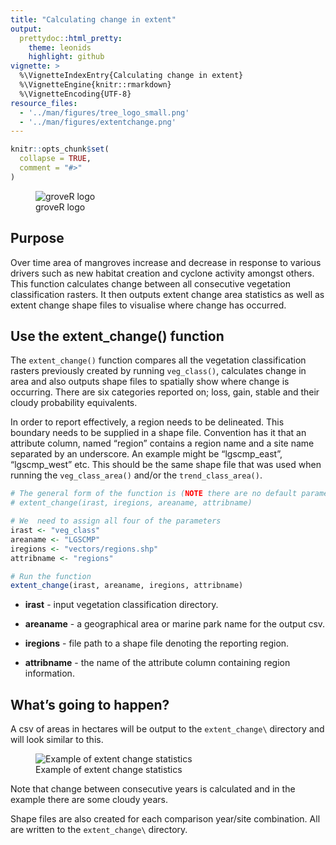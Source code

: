 ```yaml
---
title: "Calculating change in extent"
output: 
  prettydoc::html_pretty:
    theme: leonids
    highlight: github
vignette: >
  %\VignetteIndexEntry{Calculating change in extent}
  %\VignetteEngine{knitr::rmarkdown}
  %\VignetteEncoding{UTF-8}
resource_files:
  - '../man/figures/tree_logo_small.png'
  - '../man/figures/extentchange.png'
---
```


```r
knitr::opts_chunk$set(
  collapse = TRUE,
  comment = "#>"
)
```

![groveR logo](../man/figures/tree_logo_small.png)

## Purpose
Over time area of mangroves increase and decrease in response to various drivers 
such as new habitat creation and cyclone activity amongst others. This function 
calculates change between all consecutive  vegetation classification rasters. It 
then outputs extent change area statistics as well as extent change shape files 
to visualise where change has occurred.

## Use the extent_change() function
The `extent_change()` function compares all the vegetation classification rasters 
previously created by running `veg_class()`, calculates change in area and also 
outputs shape files to spatially show where change is occurring. There are six 
categories reported on; loss, gain, stable and their cloudy probability equivalents. 

In order to report effectively, a region needs to be delineated. This boundary 
needs to be supplied in a shape file. Convention has it that an attribute column, 
named "region" contains a region name and a site name separated by an underscore. 
An example might be "lgscmp_east", "lgscmp_west" etc. This should be the same 
shape file that was used when running the `veg_class_area()` and/or the 
`trend_class_area()`.

```r
# The general form of the function is (NOTE there are no default parameters)
# extent_change(irast, iregions, areaname, attribname)

# We  need to assign all four of the parameters
irast <- "veg_class"
areaname <- "LGSCMP"
iregions <- "vectors/regions.shp"
attribname <- "regions"

# Run the function
extent_change(irast, areaname, iregions, attribname)

```

* **irast** - input vegetation classification directory.

* **areaname** - a geographical area or marine park name for the output csv.

* **iregions** - file path to a shape file denoting the reporting region.

* **attribname** - the name of the attribute column containing region information.

## What's going to happen?
A csv of areas in hectares will be output to the `extent_change\` directory and will look 
similar to this.

![Example of extent change statistics](../man/figures/extentchange.png)

Note that change between consecutive years is calculated and in the example there 
are some cloudy years.

Shape files are also created for each comparison year/site combination. All are 
written to the `extent_change\` directory.
